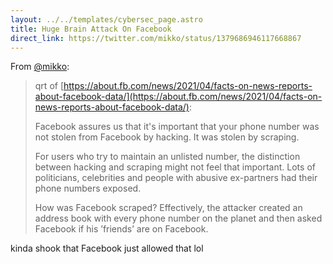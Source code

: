 ---
layout: ../../templates/cybersec_page.astro
title: Huge Brain Attack On Facebook
direct_link: https://twitter.com/mikko/status/1379686946117668867
---

From [@mikko](https://twitter.com/mikko):

> qrt of [https://about.fb.com/news/2021/04/facts-on-news-reports-about-facebook-data/](https://about.fb.com/news/2021/04/facts-on-news-reports-about-facebook-data/):
>
> Facebook assures us that it's important that your phone number was not stolen from Facebook by hacking. It was stolen by scraping.
>
> For users who try to maintain an unlisted number, the distinction between hacking and scraping might not feel that important. Lots of politicians, celebrities and people with abusive ex-partners had their phone numbers exposed.
>
> How was Facebook scraped? Effectively, the attacker created an address book with every phone number on the planet and then asked Facebook if his ’friends’ are on Facebook.

kinda shook that Facebook just allowed that lol

